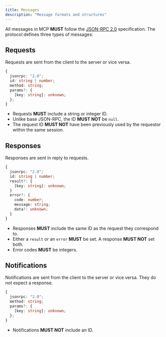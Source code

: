 ```yaml
---
title: Messages
description: "Message formats and structures"
---
```



All messages in MCP **MUST** follow the
[JSON-RPC 2.0](https://www.jsonrpc.org/specification) specification. The protocol defines
three types of messages:

## Requests

Requests are sent from the client to the server or vice versa.

```typescript
{
  jsonrpc: "2.0";
  id: string | number;
  method: string;
  params?: {
    [key: string]: unknown;
  };
}
```

- Requests **MUST** include a string or integer ID.
- Unlike base JSON-RPC, the ID **MUST NOT** be `null`.
- The request ID **MUST NOT** have been previously used by the requestor within the same
  session.

## Responses

Responses are sent in reply to requests.

```typescript
{
  jsonrpc: "2.0";
  id: string | number;
  result?: {
    [key: string]: unknown;
  }
  error?: {
    code: number;
    message: string;
    data?: unknown;
  }
}
```

- Responses **MUST** include the same ID as the request they correspond to.
- Either a `result` or an `error` **MUST** be set. A response **MUST NOT** set both.
- Error codes **MUST** be integers.

## Notifications

Notifications are sent from the client to the server or vice versa. They do not expect a
response.

```typescript
{
  jsonrpc: "2.0";
  method: string;
  params?: {
    [key: string]: unknown;
  };
}
```

- Notifications **MUST NOT** include an ID.
